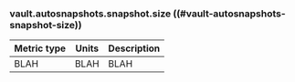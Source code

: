 ### vault.autosnapshots.snapshot.size ((#vault-autosnapshots-snapshot-size))

Metric type | Units | Description
----------- | ----- | -----------
BLAH     | BLAH    | BLAH